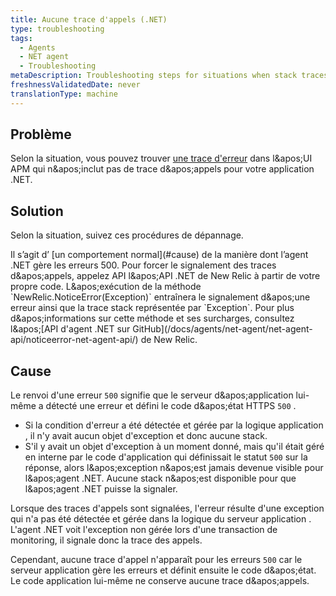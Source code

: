 ```yaml
---
title: Aucune trace d'appels (.NET)
type: troubleshooting
tags:
  - Agents
  - NET agent
  - Troubleshooting
metaDescription: Troubleshooting steps for situations when stack traces are missing for error traces with your New Relic .NET app.
freshnessValidatedDate: never
translationType: machine
---
```


## Problème

Selon la situation, vous pouvez trouver [une trace d&apos;erreur](/docs/apm/applications-menu/error-analytics/error-analytics-manage-error-traces) dans l&amp;apos;UI APM qui n&amp;apos;inclut pas de trace d&amp;apos;appels pour votre application .NET.

## Solution

Selon la situation, suivez ces procédures de dépannage.

<CollapserGroup>
  <Collapser id="500-errors" title="Aucune trace d'appels pour 500 erreurs">
    Il s’agit d’ [un comportement normal](#cause) de la manière dont l’agent .NET gère les erreurs 500. Pour forcer le signalement des traces d&amp;apos;appels, appelez API l&amp;apos;API .NET de New Relic à partir de votre propre code. L&amp;apos;exécution de la méthode `NewRelic.NoticeError(Exception)` entraînera le signalement d&amp;apos;une erreur ainsi que la trace stack représentée par `Exception`. Pour plus d&amp;apos;informations sur cette méthode et ses surcharges, consultez l&amp;apos;[API d&apos;agent .NET sur GitHub](/docs/agents/net-agent/net-agent-api/noticeerror-net-agent-api/) de New Relic.
  </Collapser>
</CollapserGroup>

## Cause

Le renvoi d&apos;une erreur `500` signifie que le serveur d&amp;apos;application lui-même a détecté une erreur et défini le code d&amp;apos;état HTTPS `500` .

* Si la condition d&apos;erreur a été détectée et gérée par la logique application , il n&apos;y avait aucun objet d&apos;exception et donc aucune stack.
* S&apos;il y avait un objet d&apos;exception à un moment donné, mais qu&apos;il était géré en interne par le code d&apos;application qui définissait le statut `500` sur la réponse, alors l&amp;apos;exception n&amp;apos;est jamais devenue visible pour l&amp;apos;agent .NET. Aucune stack n&amp;apos;est disponible pour que l&amp;apos;agent .NET puisse la signaler.

Lorsque des traces d&apos;appels sont signalées, l&apos;erreur résulte d&apos;une exception qui n&apos;a pas été détectée et gérée dans la logique du serveur application . L&apos;agent .NET voit l&apos;exception non gérée lors d&apos;une transaction de monitoring, il signale donc la trace des appels.

Cependant, aucune trace d&apos;appel n&apos;apparaît pour les erreurs `500` car le serveur application gère les erreurs et définit ensuite le code d&amp;apos;état. Le code application lui-même ne conserve aucune trace d&amp;apos;appels.